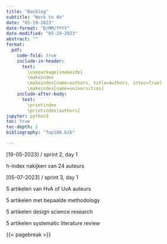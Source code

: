 ```yaml
---
title: "Backlog"
subtitle: "Work to do"
date: "05-19-2023"
date-format: "D/MM/YYYY"
date-modified: "05-29-2023"
abstract: ""
format:
  pdf:
    code-fold: true
    include-in-header: 
      text:
        \usepackage{imakeidx}
        \makeindex
        \makeindex[name=authors, title=Authors, intoc=True]
        \makeindex[name=universities]
    include-after-body: 
      text:
        \printindex
        \printindex[authors]
jupyter: python3
toc: true
toc-depth: 2
bibliography: "Top100.bib"

---
```


[19-05-2023] / sprint 2, day 1

h-index nakijken van 24 auteurs

[05-07-2023] / sprint 3, day 1

5 artikelen van HvA of UvA auteurs

5 artikelen met bepaalde methodology

5 artikelen design science research

5 artikelen systematic literature review



{{< pagebreak >}}
